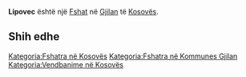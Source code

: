 {{Fshat në Kosovës
 | Emri                = Lipovec
| sqi_N_name = Lipovec
| sqi_N_FULL_NAME_RO = Lipovec
| sqi_N_FULL_NAME_ND_RO = Lipovec
| sqi_N_SORT_NAME_RG = LIPOVEC
| sqi_N_FULL_NAME_RG = Lipovec
| sqi_N_FULL_NAME_ND_RG = Lipovec
| sqi_V_name = Blinishtë
| sqi_V_FULL_NAME_RO = Blinishtë
| sqi_V_FULL_NAME_ND_RO = Blinishte
| sqi_V_SORT_NAME_RG = BLINISHTE
| sqi_V_FULL_NAME_RG = Blinishtë
| sqi_V_FULL_NAME_ND_RG = Blinishte
| srp_N_name = Lipovac
| srp_N_FULL_NAME_RO = Lipovac
| srp_N_FULL_NAME_ND_RO = Lipovac
| srp_N_SORT_NAME_RG = LIPOVAC
| srp_N_FULL_NAME_RG = Lipovac
| srp_N_FULL_NAME_ND_RG = Lipovac
| srp_NS_name = Липовац
| srp_NS_FULL_NAME_RO = Липовац
| srp_NS_FULL_NAME_ND_RO = Липовац
| srp_NS_SORT_NAME_RG = ЛИПОВАЦ
| srp_NS_FULL_NAME_RG = Липовац
| srp_NS_FULL_NAME_ND_RG = Липовац
| std_V_name = Lipovc
| std_V_FULL_NAME_RO = Lipovc
| std_V_FULL_NAME_ND_RO = Lipovc
| std_V_SORT_NAME_RG = LIPOVC
| std_V_FULL_NAME_RG = Lipovc
| std_V_FULL_NAME_ND_RG = Lipovc

 | Emri (Rasa dhanore) = 
 | Figura              = 
 | Shteti              = Kosovo
 | Komuna              = Gjilan
 | Kodi postar         = 
 | Sipërfaqja          = 

 | Popullsia           = 

 | Regj. i popullsisë  = 
 | Dend. e popullsisë  = 
 | Faqja zyrtare       = 
 <!--- Koordinatat ----> 
 | Gjerësia            = 42.310833
 | Gjatësia            = 20.4775
 | Lartësia            = 
}}
'''Lipovec''' është një [[Fshat]] në [[Gjilan]] të [[Kosovës]].

<!-- == Gjeografia == -->
<!-- == Historia == -->
<!-- == Demografia == -->
== Shih edhe ==
{{Komuna Gjilan}}
{{Kosovo-Administrata-Cung}}

[[Kategoria:Fshatra në Kosovës]]
[[Kategoria:Fshatra në Kommunes Gjilan]]
[[Kategoria:Vendbanime në Kosovës]]